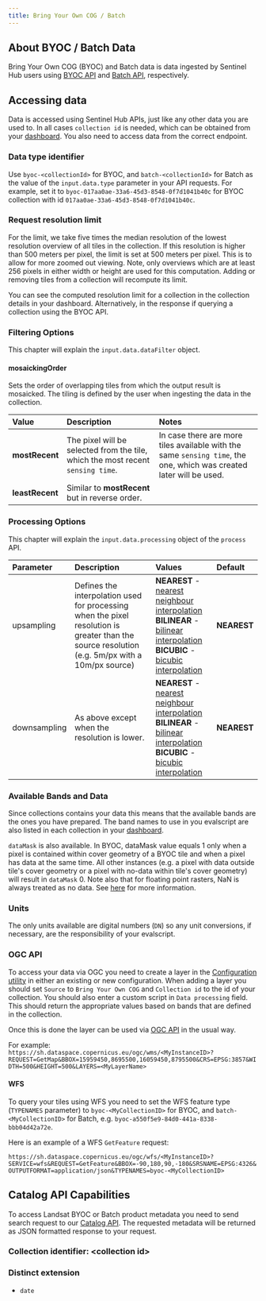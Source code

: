 ```yaml
---
title: Bring Your Own COG / Batch
---
```


## About BYOC / Batch Data {#about-byoc--batch-data}

Bring Your Own COG (BYOC) and Batch data is data ingested by Sentinel
Hub users using [BYOC API](/APIs/SentinelHub/Byoc.qmd) and [Batch
API](/APIs/SentinelHub/Batch.qmd#batch-collection), respectively.

## Accessing data

Data is accessed using Sentinel Hub APIs, just like any other data you
are used to. In all cases `collection id` is needed, which can be
obtained from your
[dashboard](https://shapps.dataspace.copernicus.eu/dashboard/#/byoc){target="_blank"}.
You also need to access data from the correct endpoint.

### Data type identifier

Use `byoc-<collectionId>` for BYOC, and `batch-<collectionId>` for Batch
as the value of the `input.data.type` parameter in your API requests.
For example, set it to `byoc-017aa0ae-33a6-45d3-8548-0f7d1041b40c` for
BYOC collection with id `017aa0ae-33a6-45d3-8548-0f7d1041b40c`.

### Request resolution limit

For the limit, we take five times the median resolution of the lowest
resolution overview of all tiles in the collection. If this resolution
is higher than 500 meters per pixel, the limit is set at 500 meters per
pixel. This is to allow for more zoomed out viewing. Note, only
overviews which are at least 256 pixels in either width or height are
used for this computation. Adding or removing tiles from a collection
will recompute its limit.

You can see the computed resolution limit for a collection in the
collection details in your dashboard. Alternatively, in the response if
querying a collection using the BYOC API.

### Filtering Options

This chapter will explain the `input.data.dataFilter` object.

#### mosaickingOrder

Sets the order of overlapping tiles from which the output result is
mosaicked. The tiling is defined by the user when ingesting the data in
the collection.

  Value             Description                                                                       Notes
  ----------------- --------------------------------------------------------------------------------- ---------------------------------------------------------------------------------------------------------------------
  **mostRecent**    The pixel will be selected from the tile, which the most recent `sensing time`.   In case there are more tiles available with the same `sensing time`, the one, which was created later will be used.
  **leastRecent**   Similar to **mostRecent** but in reverse order.                                   

### Processing Options

This chapter will explain the `input.data.processing` object of the
`process` API.

  Parameter      Description                                                                                                                                       Values                                                                                                                                                                                                                                                                                                                                                                                    Default
  -------------- ------------------------------------------------------------------------------------------------------------------------------------------------- ----------------------------------------------------------------------------------------------------------------------------------------------------------------------------------------------------------------------------------------------------------------------------------------------------------------------------------------------------------------------------------------- -------------
  upsampling     Defines the interpolation used for processing when the pixel resolution is greater than the source resolution (e.g. 5m/px with a 10m/px source)   **NEAREST** - [nearest neighbour interpolation](https://en.wikipedia.org/wiki/Nearest-neighbor_interpolation){target="_blank"} `<br/>`{=html} **BILINEAR** - [bilinear interpolation](https://en.wikipedia.org/wiki/Bilinear_interpolation){target="_blank"} `<br/>`{=html} **BICUBIC** - [bicubic interpolation](https://en.wikipedia.org/wiki/Bicubic_interpolation){target="_blank"}   **NEAREST**
  downsampling   As above except when the resolution is lower.                                                                                                     **NEAREST** - [nearest neighbour interpolation](https://en.wikipedia.org/wiki/Nearest-neighbor_interpolation){target="_blank"} `<br/>`{=html} **BILINEAR** - [bilinear interpolation](https://en.wikipedia.org/wiki/Bilinear_interpolation){target="_blank"} `<br/>`{=html} **BICUBIC** - [bicubic interpolation](https://en.wikipedia.org/wiki/Bicubic_interpolation){target="_blank"}   **NEAREST**

### Available Bands and Data

Since collections contains your data this means that the available bands
are the ones you have prepared. The band names to use in you evalscript
are also listed in each collection in your
[dashboard](https://shapps.dataspace.copernicus.eu/dashboard/#/byoc){target="_blank"}.

`dataMask` is also available. In BYOC, dataMask value equals 1 only when
a pixel is contained within cover geometry of a BYOC tile and when a
pixel has data at the same time. All other instances (e.g. a pixel with
data outside tile\'s cover geometry or a pixel with no-data within
tile\'s cover geometry) will result in `dataMask` 0. Note also that for
floating point rasters, NaN is always treated as no data. See
[here](/APIs/SentinelHub/UserGuides/Datamask.qmd) for more information.

### Units

The only units available are digital numbers (`DN`) so any unit
conversions, if necessary, are the responsibility of your evalscript.

### OGC API

To access your data via OGC you need to create a layer in the
[Configuration
utility](https://shapps.dataspace.copernicus.eu/dashboard/#/configurations){target="_blank"}
in either an existing or new configuration. When adding a layer you
should set `Source` to `Bring Your Own COG` and `Collection id` to the
id of your collection. You should also enter a custom script in
`Data processing` field. This should return the appropriate values based
on bands that are defined in the collection.

Once this is done the layer can be used via [OGC
API](/APIs/SentinelHub/OGC.qmd) in the usual way.

For example:
`https://sh.dataspace.copernicus.eu/ogc/wms/<MyInstanceID>?REQUEST=GetMap&BBOX=15959450,8695500,16059450,8795500&CRS=EPSG:3857&WIDTH=500&HEIGHT=500&LAYERS=<MyLayerName>`

#### WFS

To query your tiles using WFS you need to set the WFS feature type
(`TYPENAMES` parameter) to `byoc-<MyCollectionID>` for BYOC, and
`batch-<MyCollectionID>` for Batch, e.g.
`byoc-a550f5e9-84d0-441a-8338-bbb04d42a72e`.

Here is an example of a WFS `GetFeature` request:

`https://sh.dataspace.copernicus.eu/ogc/wfs/<MyInstanceID>?SERVICE=wfs&REQUEST=GetFeature&BBOX=-90,180,90,-180&SRSNAME=EPSG:4326&OUTPUTFORMAT=application/json&TYPENAMES=byoc-<MyCollectionID>`

## Catalog API Capabilities

To access Landsat BYOC or Batch product metadata you need to send search
request to our [Catalog API](/APIs/SentinelHub/Catalog.qmd). The
requested metadata will be returned as JSON formatted response to your
request.

### Collection identifier: \<collection id\>

### Distinct extension

-   `date`
